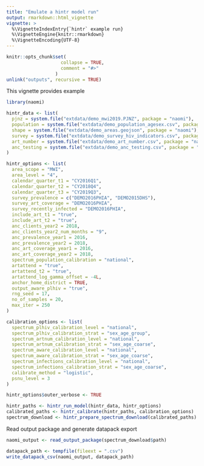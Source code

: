 ```yaml
---
title: "Emulate a hintr model run"
output: rmarkdown::html_vignette
vignette: >
  %\VignetteIndexEntry{`hintr` example run}
  %\VignetteEngine{knitr::rmarkdown}
  %\VignetteEncoding{UTF-8}
---
```


```r
knitr::opts_chunk$set(
                    collapse = TRUE,
                    comment = "#>"
                  )
unlink("outputs", recursive = TRUE)
```



This vignette provides example

```r

library(naomi)

```
```r
hintr_data <- list(
  pjnz = system.file("extdata/demo_mwi2019.PJNZ", package = "naomi"),
  population = system.file("extdata/demo_population_agesex.csv", package = "naomi"),
  shape = system.file("extdata/demo_areas.geojson", package = "naomi"),
  survey = system.file("extdata/demo_survey_hiv_indicators.csv", package = "naomi"),
  art_number = system.file("extdata/demo_art_number.csv", package = "naomi"),
  anc_testing = system.file("extdata/demo_anc_testing.csv", package = "naomi")
)

hintr_options <- list(
  area_scope = "MWI",
  area_level = "4",
  calendar_quarter_t1 = "CY2016Q1",
  calendar_quarter_t2 = "CY2018Q4",
  calendar_quarter_t3 = "CY2019Q3",
  survey_prevalence = c("DEMO2016PHIA", "DEMO2015DHS"),
  survey_art_coverage = "DEMO2016PHIA",
  survey_recently_infected = "DEMO2016PHIA",
  include_art_t1 = "true",
  include_art_t2 = "true",
  anc_clients_year2 = 2018,
  anc_clients_year2_num_months = "9",
  anc_prevalence_year1 = 2016,
  anc_prevalence_year2 = 2018,
  anc_art_coverage_year1 = 2016,
  anc_art_coverage_year2 = 2018,
  spectrum_population_calibration = "national",
  artattend = "true",
  artattend_t2 = "true",
  artattend_log_gamma_offset = -4L,
  anchor_home_district = TRUE,
  output_aware_plhiv = "true",
  rng_seed = 17,
  no_of_samples = 20,
  max_iter = 250
)

calibration_options <- list(
  spectrum_plhiv_calibration_level = "national",
  spectrum_plhiv_calibration_strat = "sex_age_group",
  spectrum_artnum_calibration_level = "national",
  spectrum_artnum_calibration_strat = "sex_age_coarse",
  spectrum_aware_calibration_level = "national",
  spectrum_aware_calibration_strat = "sex_age_coarse",
  spectrum_infections_calibration_level = "national",
  spectrum_infections_calibration_strat = "sex_age_coarse",
  calibrate_method = "logistic", 
  psnu_level = 3
)

hintr_options$outer_verbose <- TRUE

hintr_paths <- hintr_run_model(hintr_data, hintr_options)
calibrated_paths <- hintr_calibrate(hintr_paths, calibration_options)
spectrum_download <- hintr_prepare_spectrum_download(calibrated_paths)
```

Read output package and generate datapack export

```r
naomi_output <- read_output_package(spectrum_download$path)

datapack_path <- tempfile(fileext = ".csv")
write_datapack_csv(naomi_output, datapack_path)
```

